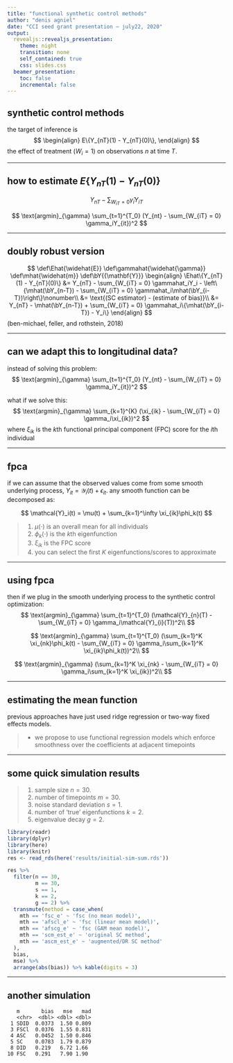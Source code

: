 ```yaml
---
title: "functional synthetic control methods"
author: "denis agniel"
date: "CCI seed grant presentation — july22, 2020"
output:
  revealjs::revealjs_presentation:
    theme: night
    transition: none
    self_contained: true
    css: slides.css
  beamer_presentation:
    toc: false
    incremental: false
---
```

  
## synthetic control methods

the target of inference is
$$
\begin{align}
    E\{Y_{nT}(1) - Y_{nT}(0)\},
\end{align}
$$
the effect of treatment ($W_i = 1$) on observations $n$ at time $T$. 
  
---
  
## how to estimate $E\{Y_{nT}(1) - Y_{nT}(0)\}$

$$
Y_{nT} - \sum_{W_{iT} = 0} \widehat{\gamma}_iY_{iT}
$$
  
<div class="fragment">
  $$
  \text{argmin}_{\gamma} \sum_{t=1}^{T_0} (Y_{nt} - \sum_{W_{iT} = 0} \gamma_iY_{it})^2
  $$
</div>
  
---

## doubly robust version

$$
\def\Ehat{\widehat{E}}
\def\gammahat{\widehat{\gamma}}
\def\mhat{\widehat{m}}
\def\bY{{\mathbf{Y}}}
\begin{align}
    \Ehat\{Y_{nT}(1) - Y_{nT}(0)\} &= Y_{nT} - \sum_{W_{iT} = 0} \gammahat_iY_i - \left\{\mhat(\bY_{n-T}) - \sum_{W_{iT} = 0} \gammahat_i\mhat(\bY_{i-T})\right\}\nonumber\\
    &= \text{(SC estimator) - (estimate of bias)}\\
    &= Y_{nT} - \mhat(\bY_{n-T}) + \sum_{W_{iT} = 0} \gammahat_i\{\mhat(\bY_{i-T}) - Y_i\}
\end{align}
$$
(ben-michael, feller, and rothstein, 2018)

--- 

## can we adapt this to longitudinal data?

instead of solving this problem:
$$
  \text{argmin}_{\gamma} \sum_{t=1}^{T_0} (Y_{nt} - \sum_{W_{iT} = 0} \gamma_iY_{it})^2
$$
  

<div class="fragment">
what if we solve this:
  $$
  \text{argmin}_{\gamma} \sum_{k=1}^{K} (\xi_{ik} - \sum_{W_{iT} = 0} \gamma_i\xi_{ik})^2
  $$
  where $\xi_{ik}$ is the $k$th functional principal component (FPC) score for the $i$th individual
</div>

--- 

## fpca

if we can assume that the observed values come from some smooth underlying process, $Y_{it} = \mathcal{Y}_i(t) + \epsilon_{it}$. any smooth function can be decomposed as:

$$
\mathcal{Y}_i(t) = \mu(t) + \sum_{k=1}^\infty \xi_{ik}\phi_k(t)
$$

> 1. $\mu(\cdot)$ is an overall mean for all individuals
> 2. $\phi_k(\cdot)$ is the $k$th eigenfunction
> 3. $\xi_{ik}$ is the FPC score
> 4. you can select the first $K$ eigenfunctions/scores to approximate

--- 

## using fpca

then if we plug in the smooth underlying process to the synthetic control optimization:
$$
  \text{argmin}_{\gamma} \sum_{t=1}^{T_0} (\mathcal{Y}_{n}(T) - \sum_{W_{iT} = 0} \gamma_i\mathcal{Y}_{i}(T))^2\\
$$
<div class="fragment">
$$
  \text{argmin}_{\gamma} \sum_{t=1}^{T_0} (\sum_{k=1}^K \xi_{nk}\phi_k(t) - \sum_{W_{iT} = 0} \gamma_i\sum_{k=1}^K \xi_{ik}\phi_k(t))^2\\
$$
</div>

<div class="fragment">
$$
  \text{argmin}_{\gamma} (\sum_{k=1}^K \xi_{nk} - \sum_{W_{iT} = 0} \gamma_i\sum_{k=1}^K \xi_{ik})^2\\
$$
</div>

--- 

## estimating the mean function

previous approaches have just used ridge regression or two-way fixed effects models.

> - we propose to use functional regression models which enforce smoothness over the coefficients at adjacent timepoints

--- 

## some quick simulation results

> 1. sample size $n = 30$.
> 2. number of timepoints $m = 30$. 
> 3. noise standard deviation $s = 1$.
> 4. number of 'true' eigenfunctions $k = 2$.
> 5. eigenvalue decay $g = 2$.


```r
library(readr)
library(dplyr)
library(here)
library(knitr)
res <- read_rds(here('results/initial-sim-sum.rds'))

res %>%
  filter(n == 30, 
         m == 30,
         s == 1,
         k == 2,
         g == 2) %>%
  transmute(method = case_when(
    mth == 'fsc_e' ~ 'fsc (no mean model)',
    mth == 'afscl_e' ~ 'fsc (linear mean model)',
    mth == 'afscg_e' ~ 'fsc (GAM mean model)',
    mth == 'scm_est_e' ~ 'original SC method',
    mth == 'ascm_est_e' ~ 'augmented/DR SC method'
  ),
  bias,
  mse) %>%
  arrange(abs(bias)) %>% kable(digits = 3)
```

---

## another simulation

```
   m       bias   mse   mad
   <chr>  <dbl> <dbl> <dbl>
 1 SDID  0.0373  1.50 0.809
 3 FSCl  0.0376  1.55 0.831
 4 ASC   0.0452  1.50 0.846
 5 SC    0.0783  1.79 0.879
 8 DID   0.219   6.72 1.66 
10 FSC   0.291   7.90 1.90 
```
